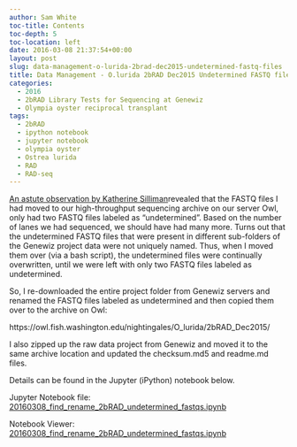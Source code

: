```yaml
---
author: Sam White
toc-title: Contents
toc-depth: 5
toc-location: left
date: 2016-03-08 21:37:54+00:00
layout: post
slug: data-management-o-lurida-2brad-dec2015-undetermined-fastq-files
title: Data Management - O.lurida 2bRAD Dec2015 Undetermined FASTQ files
categories:
  - 2016
  - 2bRAD Library Tests for Sequencing at Genewiz
  - Olympia oyster reciprocal transplant
tags:
  - 2bRAD
  - ipython notebook
  - jupyter notebook
  - olympia oyster
  - Ostrea lurida
  - RAD
  - RAD-seq
---
```


[An astute observation by Katherine Silliman ](https://github.com/RobertsLab/project-olympia.oyster-genomic/issues/13)revealed that the FASTQ files I had moved to our high-throughput sequencing archive on our server Owl, only had two FASTQ files labeled as "undetermined". Based on the number of lanes we had sequenced, we should have had many more. Turns out that the undetermined FASTQ files that were present in different sub-folders of the Genewiz project data were not uniquely named. Thus, when I moved them over (via a bash script), the undetermined files were continually overwritten, until we were left with only two FASTQ files labeled as undetermined.

So, I re-downloaded the entire project folder from Genewiz servers and renamed the FASTQ files labeled as undetermined and then copied them over to the archive on Owl:

https://owl.fish.washington.edu/nightingales/O_lurida/2bRAD_Dec2015/

I also zipped up the raw data project from Genewiz and moved it to the same archive location and updated the checksum.md5 and readme.md files.

Details can be found in the Jupyter (iPython) notebook below.

Jupyter Notebook file: [20160308_find_rename_2bRAD_undetermined_fastqs.ipynb](https://eagle.fish.washington.edu/Arabidopsis/iPythonNotebooks/20160308_find_rename_2bRAD_undetermined_fastqs.ipynb)

Notebook Viewer: [20160308_find_rename_2bRAD_undetermined_fastqs.ipynb](https://nbviewer.jupyter.org/url/eagle.fish.washington.edu/Arabidopsis/iPythonNotebooks/20160308_find_rename_2bRAD_undetermined_fastqs.ipynb)




